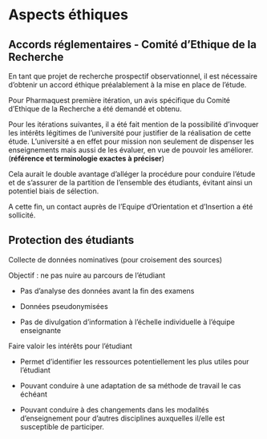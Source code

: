 # Aspects éthiques {#ethique}

## Accords réglementaires - Comité d'Ethique de la Recherche

En tant que projet de recherche prospectif observationnel, il est nécessaire
d'obtenir un accord éthique préalablement à la mise en place de l'étude.

Pour Pharmaquest première itération, un avis spécifique du Comité d'Ethique
de la Recherche a été demandé et obtenu.

Pour les itérations suivantes, il a été fait mention de la possibilité 
d'invoquer les intérêts légitimes de l'université pour justifier de la réalisation
de cette étude. L'université a en effet pour mission non seulement de dispenser
les enseignements mais aussi de les évaluer, en vue de pouvoir les améliorer.
(**référence et terminologie exactes à préciser**)

Cela aurait le double avantage d'alléger la procédure pour conduire l'étude
et de s'assurer de la partition de l'ensemble des étudiants, évitant ainsi
un potentiel biais de sélection.

A cette fin, un contact auprès de l'Equipe d'Orientation et d'Insertion a été
sollicité.

## Protection des étudiants

Collecte de données nominatives (pour croisement des sources)

Objectif : ne pas nuire au parcours de l’étudiant

-   Pas d’analyse des données avant la fin des examens
   
-   Données pseudonymisées
   
-   Pas de divulgation d’information à l’échelle individuelle à l’équipe enseignante

Faire valoir les intérêts pour l'étudiant

-   Permet d'identifier les ressources potentiellement les plus utiles pour
    l'étudiant
    
-   Pouvant conduire à une adaptation de sa méthode de travail le cas échéant

-   Pouvant conduire à des changements dans les modalités d'enseignement pour
d'autres disciplines auxquelles il/elle est susceptible de participer.
